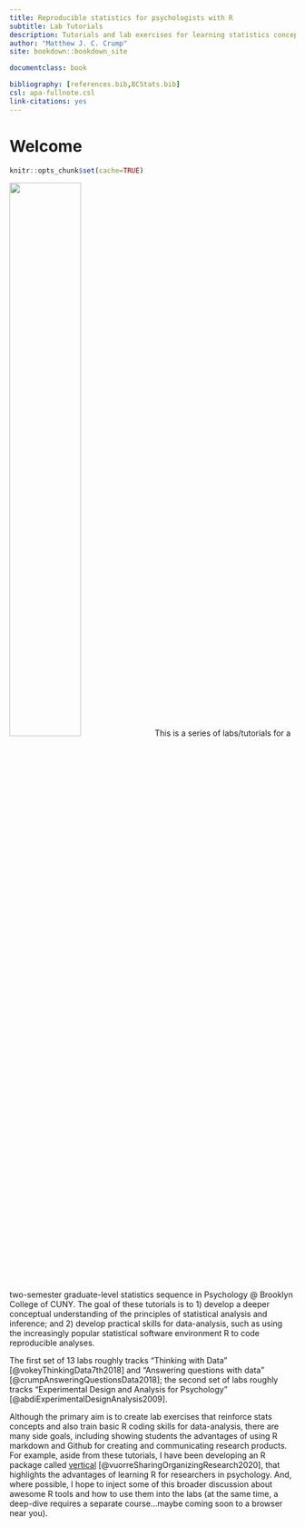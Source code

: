 ```yaml
--- 
title: Reproducible statistics for psychologists with R
subtitle: Lab Tutorials
description: Tutorials and lab exercises for learning statistics concepts using reproducible computational approaches with R
author: "Matthew J. C. Crump"
site: bookdown::bookdown_site

documentclass: book

bibliography: [references.bib,BCStats.bib]
csl: apa-fullnote.csl
link-citations: yes
---
```


# Welcome {-}

```r
knitr::opts_chunk$set(cache=TRUE)
```

<img class="cover" src="imgs/cover.png" width="50%"/> This is a series of labs/tutorials for a two-semester graduate-level statistics sequence in Psychology @ Brooklyn College of CUNY. The goal of these tutorials is to 1) develop a deeper conceptual understanding of the principles of statistical analysis and inference; and 2) develop practical skills for data-analysis, such as using the increasingly popular statistical software environment R to code reproducible analyses.

The first set of 13 labs roughly tracks "Thinking with Data" [@vokeyThinkingData7th2018] and "Answering questions with data" [@crumpAnsweringQuestionsData2018]; the second set of labs roughly tracks "Experimental Design and Analysis for Psychology" [@abdiExperimentalDesignAnalysis2009]. 

Although the primary aim is to create lab exercises that reinforce stats concepts and also train basic R coding skills for data-analysis, there are many side goals, including showing students the advantages of using R markdown and Github for creating and communicating research products. For example, aside from these tutorials, I have been developing an R package called [vertical](https://crumplab.github.io/vertical/) [@vuorreSharingOrganizingResearch2020], that highlights the advantages of learning R for researchers in psychology. And, where possible, I hope to inject some of this broader discussion about awesome R tools and how to use them into the labs (at the same time, a deep-dive requires a separate course...maybe coming soon to a browser near you).
